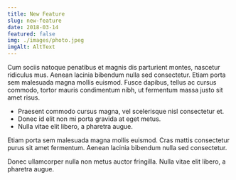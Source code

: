```yaml
---
title: New Feature
slug: new-feature
date: 2018-03-14
featured: false
img: ./images/photo.jpeg
imgAlt: AltText
---
```


Cum sociis natoque penatibus et magnis dis parturient montes, nascetur ridiculus mus.
Aenean lacinia bibendum nulla sed consectetur. Etiam porta sem malesuada magna mollis euismod.
Fusce dapibus, tellus ac cursus commodo, tortor mauris condimentum nibh,
ut fermentum massa justo sit amet risus.

 - Praesent commodo cursus magna, vel scelerisque nisl consectetur et.
 - Donec id elit non mi porta gravida at eget metus.
 - Nulla vitae elit libero, a pharetra augue.

Etiam porta sem malesuada magna mollis euismod. Cras mattis consectetur purus sit amet fermentum.
Aenean lacinia bibendum nulla sed consectetur.

Donec ullamcorper nulla non metus auctor fringilla. Nulla vitae elit libero, a pharetra augue.